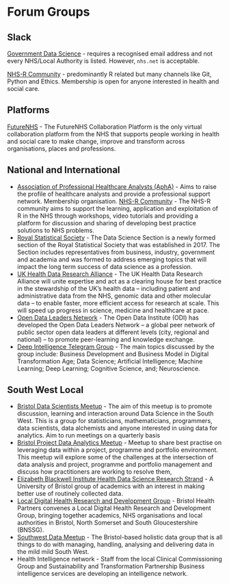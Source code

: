 # Forum Groups

## Slack

[Government Data Science](https://govdatascience.slack.com/#/) - requires a recognised email address and not every NHS/Local Authority is listed. However, `nhs.net` is acceptable. 

[NHS-R Community](https://nhsrcommunity.slack.com) - predominantly R related but many channels like Git, Python and Ethics. Membership is open for anyone interested in health and social care.

## Platforms

[FutureNHS](https://future.nhs.uk/) - The FutureNHS Collaboration Platform is the only virtual collaboration platform from the NHS that supports people working in health and social care to make change, improve and transform across organisations, places and professions.


## National and International

* [Association of Professional Healthcare Analysts (AphA)](https://www.aphanalysts.org/) -  Aims to raise the profile of healthcare analysts and provide a professional support network. Membership organisation.
[NHS-R Community](https://nhsrcommunity.com/) - The NHS-R community aims to support the learning, application and exploitation of R in the NHS through workshops, video tutorials and providing a platform for discussion and sharing of developing best practice solutions to NHS problems.
* [Royal Statistical Society](https://www.rss.org.uk/RSS/Get_involved/Sections_and_study_groups/Data_Science/RSS/Get_involved/Sections/Data_Science_Section.aspx?hkey=81ae8d96-62d2-496c-b89c-3c8380313f61) - The Data Science Section is a newly formed section of the Royal Statistical Society that was established in 2017. The Section includes representatives from business, industry, government and academia and was formed to address emerging topics that will impact the long term success of data science as a profession.
* [UK Health Data Research Alliance](https://www.hdruk.ac.uk/digital-innovation-hubs/uk-health-data-research-alliance/) - The UK Health Data Research Alliance will unite expertise and act as a clearing house for best practice in the stewardship of the UK’s health data – including patient and administrative data from the NHS, genomic data and other molecular data – to enable faster, more efficient access for research at scale. This will speed up progress in science, medicine and healthcare at pace.
* [Open Data Leaders Network](https://theodi.org/project/open-data-leaders-network/) - The Open Data Institute (ODI) has developed the Open Data Leaders Network – a global peer network of public sector open data leaders at different levels (city, regional and national) – to promote peer-learning and knowledge exchange.
* [Deep Intelligence Telegram Group ](https://t.me/joinchat/CuFqkRQSxRy5M_6KxhKrCA) - The main topics discussed by the group include: Business Development and Business Model in Digital Transformation Age; Data Science; Artificial Intelligence; Machine Learning; Deep Learning; Cognitive Science, and; Neuroscience. 

## South West Local

* [Bristol Data Scientists Meetup](https://www.meetup.com/Bristol-Data-Scientists/) - The aim of this meetup is to promote discussion, learning and interaction around Data Science in the South West. This is a group for statisticians, mathematicians, programmers, data scientists, data alchemists and anyone interested in using data for analytics. Aim to run meetings on a quarterly basis
* [Bristol Project Data Analytics Meetup ](https://www.meetup.com/Bristol-Project-Data-Analytics-Meetup/) - Meetup to share best practise on leveraging data within a project, programme and portfolio environment. This meetup will explore some of the challenges at the intersection of data analysis and project, programme and portfolio management and discuss how practitioners are working to resolve them,
* [Elizabeth Blackwell Institute Health Data Science Research Strand](https://www.bristol.ac.uk/blackwell/health-research/research-strands/health-data-science/) - A University of Bristol group of academics with an interest in making better use of routinely collected data. 
* [Local Digital Health Research and Development Group](http://www.bristolhealthpartners.org.uk/about-us/local-digital-health-research-development-group/) - Bristol Health Partners convenes a Local Digital Health Research and Development Group, bringing together academics, NHS organisations and local authorities in Bristol, North Somerset and South Gloucestershire (BNSSG).
* [Southwest Data Meetup](https://www.meetup.com/south-west-data/) - The Bristol-based holistic data group that is all things to do with managing, handling, analysing and delivering data in the mild mild South West.
* Health Intelligence network - Staff from the local Clinical Commissioning Group and Sustainability and Transformation Partnership Business intelligence services are developing an intelligence network. 
